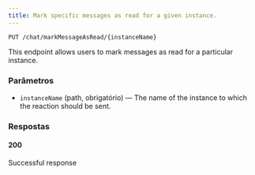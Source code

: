 ```yaml
---
title: Mark specific messages as read for a given instance.
---
```


```http
PUT /chat/markMessageAsRead/{instanceName}
```

This endpoint allows users to mark messages as read for a particular instance.

### Parâmetros

- `instanceName` (path, obrigatório) — The name of the instance to which the reaction should be sent.

### Respostas
#### 200
Successful response

